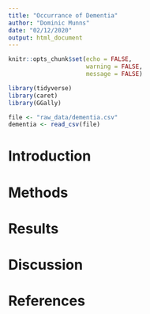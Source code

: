 ```yaml
---
title: "Occurrance of Dementia"
author: "Dominic Munns"
date: "02/12/2020"
output: html_document
---
```


```r
knitr::opts_chunk$set(echo = FALSE,
                      warning = FALSE,
                      message = FALSE)
```

```r
library(tidyverse)
library(caret)
library(GGally)
```

```r
file <- "raw_data/dementia.csv"
dementia <- read_csv(file)
```

# Introduction

# Methods

# Results

# Discussion

# References